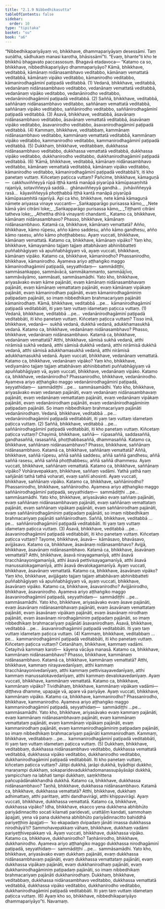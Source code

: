 ```yaml
---
title: "2.1.9 Nibbedhikasutta"
tableOfContents: false
sidebar:
  order: 10
type: "tipitaka"
basket: "su"
book: "a6"
---
```



<DynamicBreadcrumb />

<Division number="63" book="a6">

<Paragraph number="555" book="a6">
“Nibbedhikapariyāyaṃ vo, bhikkhave, dhammapariyāyaṃ desessāmi. Taṃ suṇātha, sādhukaṃ manasi karotha, bhāsissāmī”ti. “Evaṃ, bhante”ti kho te bhikkhū bhagavato paccassosuṃ. Bhagavā etadavoca—
</Paragraph>

<Paragraph number="556" book="a6">
“Katamo ca so, bhikkhave, nibbedhikapariyāyo dhammapariyāyo? Kāmā, bhikkhave, veditabbā, kāmānaṃ nidānasambhavo veditabbo, kāmānaṃ vemattatā veditabbā, kāmānaṃ vipāko veditabbo, kāmanirodho veditabbo, kāmanirodhagāminī paṭipadā veditabbā. (1)
</Paragraph>

<Paragraph number="557" book="a6">
Vedanā, bhikkhave, veditabbā, vedanānaṃ nidānasambhavo veditabbo, vedanānaṃ vemattatā veditabbā, vedanānaṃ vipāko veditabbo, vedanānirodho veditabbo, vedanānirodhagāminī paṭipadā veditabbā. (2)
</Paragraph>

<Paragraph number="558" book="a6">
Saññā, bhikkhave, veditabbā, saññānaṃ nidānasambhavo veditabbo, saññānaṃ vemattatā veditabbā, saññānaṃ vipāko veditabbo, saññānirodho veditabbo, saññānirodhagāminī paṭipadā veditabbā. (3)
</Paragraph>

<Paragraph number="559" book="a6">
Āsavā, bhikkhave, veditabbā, āsavānaṃ nidānasambhavo veditabbo, āsavānaṃ vemattatā veditabbā, āsavānaṃ vipāko veditabbo, āsavanirodho veditabbo, āsavanirodhagāminī paṭipadā veditabbā. (4)
</Paragraph>

<Paragraph number="560" book="a6">
Kammaṃ, bhikkhave, veditabbaṃ, kammānaṃ nidānasambhavo veditabbo, kammānaṃ vemattatā veditabbā, kammānaṃ vipāko veditabbo, kammanirodho veditabbo, kammanirodhagāminī paṭipadā veditabbā. (5)
</Paragraph>

<Paragraph number="561" book="a6">
Dukkhaṃ, bhikkhave, veditabbaṃ, dukkhassa nidānasambhavo veditabbo, dukkhassa vemattatā veditabbā, dukkhassa vipāko veditabbo, dukkhanirodho veditabbo, dukkhanirodhagāminī paṭipadā veditabbā. (6)
</Paragraph>

<Paragraph number="562" book="a6">
‘Kāmā, bhikkhave, veditabbā, kāmānaṃ nidānasambhavo veditabbo, kāmānaṃ vemattatā veditabbā, kāmānaṃ vipāko veditabbo, kāmanirodho veditabbo, kāmanirodhagāminī paṭipadā veditabbā’ti, iti kho panetaṃ vuttaṃ. Kiñcetaṃ paṭicca vuttaṃ? Pañcime, bhikkhave, kāmaguṇā—  cakkhuviññeyyā rūpā iṭṭhā kantā manāpā piyarūpā kāmūpasaṃhitā rajanīyā, sotaviññeyyā saddā…  ghānaviññeyyā gandhā…  jivhāviññeyyā rasā…  kāyaviññeyyā phoṭṭhabbā iṭṭhā kantā manāpā piyarūpā kāmūpasaṃhitā rajanīyā. Api ca kho, bhikkhave, nete kāmā kāmaguṇā nāmete ariyassa vinaye vuccanti—
</Paragraph>

<Paragraph number="563" type="verses" book="a6">
_Saṅkapparāgo purisassa kāmo,_  
_Nete kāmā yāni citrāni loke;_  
_Saṅkapparāgo purisassa kāmo,_  
_Tiṭṭhanti citrāni tatheva loke;_  
_Athettha dhīrā vinayanti chandanti._  

</Paragraph>

<Paragraph number="564" book="a6">
Katamo ca, bhikkhave, kāmānaṃ nidānasambhavo? Phasso, bhikkhave, kāmānaṃ nidānasambhavo.
</Paragraph>

<Paragraph number="565" book="a6">
Katamā ca, bhikkhave, kāmānaṃ vemattatā? Añño, bhikkhave, kāmo rūpesu, añño kāmo saddesu, añño kāmo gandhesu, añño kāmo rasesu, añño kāmo phoṭṭhabbesu. Ayaṃ vuccati, bhikkhave, kāmānaṃ vemattatā.
</Paragraph>

<Paragraph number="566" book="a6">
Katamo ca, bhikkhave, kāmānaṃ vipāko? Yaṃ kho, bhikkhave, kāmayamāno tajjaṃ tajjaṃ attabhāvaṃ abhinibbatteti puññabhāgiyaṃ vā apuññabhāgiyaṃ vā, ayaṃ vuccati, bhikkhave, kāmānaṃ vipāko.
</Paragraph>

<Paragraph number="567" book="a6">
Katamo ca, bhikkhave, kāmanirodho? Phassanirodho, bhikkhave, kāmanirodho. Ayameva ariyo aṭṭhaṅgiko maggo kāmanirodhagāminī paṭipadā, seyyathidaṃ—  sammādiṭṭhi, sammāsaṅkappo, sammāvācā, sammākammanto, sammāājīvo, sammāvāyāmo, sammāsati, sammāsamādhi.
</Paragraph>

<Paragraph number="568" book="a6">
Yato kho, bhikkhave, ariyasāvako evaṃ kāme pajānāti, evaṃ kāmānaṃ nidānasambhavaṃ pajānāti, evaṃ kāmānaṃ vemattataṃ pajānāti, evaṃ kāmānaṃ vipākaṃ pajānāti, evaṃ kāmanirodhaṃ pajānāti, evaṃ kāmanirodhagāminiṃ paṭipadaṃ pajānāti, so imaṃ nibbedhikaṃ brahmacariyaṃ pajānāti kāmanirodhaṃ. Kāmā, bhikkhave, veditabbā …pe…  kāmanirodhagāminī paṭipadā veditabbāti, iti yaṃ taṃ vuttaṃ idametaṃ paṭicca vuttaṃ. (1)
</Paragraph>

<Paragraph number="569" book="a6">
Vedanā, bhikkhave, veditabbā …pe…  vedanānirodhagāminī paṭipadā veditabbāti, iti kho panetaṃ vuttaṃ. Kiñcetaṃ paṭicca vuttaṃ? Tisso imā, bhikkhave, vedanā—  sukhā vedanā, dukkhā vedanā, adukkhamasukhā vedanā.
</Paragraph>

<Paragraph number="570" book="a6">
Katamo ca, bhikkhave, vedanānaṃ nidānasambhavo? Phasso, bhikkhave, vedanānaṃ nidānasambhavo.
</Paragraph>

<Paragraph number="571" book="a6">
Katamā ca, bhikkhave, vedanānaṃ vemattatā? Atthi, bhikkhave, sāmisā sukhā vedanā, atthi nirāmisā sukhā vedanā, atthi sāmisā dukkhā vedanā, atthi nirāmisā dukkhā vedanā, atthi sāmisā adukkhamasukhā vedanā, atthi nirāmisā adukkhamasukhā vedanā. Ayaṃ vuccati, bhikkhave, vedanānaṃ vemattatā.
</Paragraph>

<Paragraph number="572" book="a6">
Katamo ca, bhikkhave, vedanānaṃ vipāko? Yaṃ kho, bhikkhave, vediyamāno tajjaṃ tajjaṃ attabhāvaṃ abhinibbatteti puññabhāgiyaṃ vā apuññabhāgiyaṃ vā, ayaṃ vuccati, bhikkhave, vedanānaṃ vipāko.
</Paragraph>

<Paragraph number="573" book="a6">
Katamo ca, bhikkhave, vedanānirodho? Phassanirodho, bhikkhave, vedanānirodho. Ayameva ariyo aṭṭhaṅgiko maggo vedanānirodhagāminī paṭipadā, seyyathidaṃ—  sammādiṭṭhi …pe…  sammāsamādhi.
</Paragraph>

<Paragraph number="574" book="a6">
Yato kho, bhikkhave, ariyasāvako evaṃ vedanaṃ pajānāti, evaṃ vedanānaṃ nidānasambhavaṃ pajānāti, evaṃ vedanānaṃ vemattataṃ pajānāti, evaṃ vedanānaṃ vipākaṃ pajānāti, evaṃ vedanānirodhaṃ pajānāti, evaṃ vedanānirodhagāminiṃ paṭipadaṃ pajānāti. So imaṃ nibbedhikaṃ brahmacariyaṃ pajānāti vedanānirodhaṃ. Vedanā, bhikkhave, veditabbā …pe…  vedanānirodhagāminī paṭipadā veditabbāti, iti yaṃ taṃ vuttaṃ idametaṃ paṭicca vuttaṃ. (2)
</Paragraph>

<Paragraph number="575" book="a6">
Saññā, bhikkhave, veditabbā …pe…  saññānirodhagāminī paṭipadā veditabbāti, iti kho panetaṃ vuttaṃ. Kiñcetaṃ paṭicca vuttaṃ? Chayimā, bhikkhave, saññā—  rūpasaññā, saddasaññā, gandhasaññā, rasasaññā, phoṭṭhabbasaññā, dhammasaññā.
</Paragraph>

<Paragraph number="576" book="a6">
Katamo ca, bhikkhave, saññānaṃ nidānasambhavo? Phasso, bhikkhave, saññānaṃ nidānasambhavo.
</Paragraph>

<Paragraph number="577" book="a6">
Katamā ca, bhikkhave, saññānaṃ vemattatā? Aññā, bhikkhave, saññā rūpesu, aññā saññā saddesu, aññā saññā gandhesu, aññā saññā rasesu, aññā saññā phoṭṭhabbesu, aññā saññā dhammesu. Ayaṃ vuccati, bhikkhave, saññānaṃ vemattatā.
</Paragraph>

<Paragraph number="578" book="a6">
Katamo ca, bhikkhave, saññānaṃ vipāko? Vohāravepakkaṃ, bhikkhave, saññaṃ vadāmi. Yathā yathā naṃ sañjānāti tathā tathā voharati, evaṃ saññī ahosinti. Ayaṃ vuccati, bhikkhave, saññānaṃ vipāko.
</Paragraph>

<Paragraph number="579" book="a6">
Katamo ca, bhikkhave, saññānirodho? Phassanirodho, bhikkhave, saññānirodho. Ayameva ariyo aṭṭhaṅgiko maggo saññānirodhagāminī paṭipadā, seyyathidaṃ—  sammādiṭṭhi …pe…  sammāsamādhi.
</Paragraph>

<Paragraph number="580" book="a6">
Yato kho, bhikkhave, ariyasāvako evaṃ saññaṃ pajānāti, evaṃ saññānaṃ nidānasambhavaṃ pajānāti, evaṃ saññānaṃ vemattataṃ pajānāti, evaṃ saññānaṃ vipākaṃ pajānāti, evaṃ saññānirodhaṃ pajānāti, evaṃ saññānirodhagāminiṃ paṭipadaṃ pajānāti, so imaṃ nibbedhikaṃ brahmacariyaṃ pajānāti saññānirodhaṃ. Saññā, bhikkhave, veditabbā …pe…  saññānirodhagāminī paṭipadā veditabbāti. Iti yaṃ taṃ vuttaṃ idametaṃ paṭicca vuttaṃ. (3)
</Paragraph>

<Paragraph number="581" book="a6">
Āsavā, bhikkhave, veditabbā …pe…  āsavanirodhagāminī paṭipadā veditabbāti, iti kho panetaṃ vuttaṃ. Kiñcetaṃ paṭicca vuttaṃ? Tayome, bhikkhave, āsavā—  kāmāsavo, bhavāsavo, avijjāsavo.
</Paragraph>

<Paragraph number="582" book="a6">
Katamo ca, bhikkhave, āsavānaṃ nidānasambhavo? Avijjā, bhikkhave, āsavānaṃ nidānasambhavo.
</Paragraph>

<Paragraph number="583" book="a6">
Katamā ca, bhikkhave, āsavānaṃ vemattatā? Atthi, bhikkhave, āsavā nirayagamanīyā, atthi āsavā tiracchānayonigamanīyā, atthi āsavā pettivisayagamanīyā, atthi āsavā manussalokagamanīyā, atthi āsavā devalokagamanīyā. Ayaṃ vuccati, bhikkhave, āsavānaṃ vemattatā.
</Paragraph>

<Paragraph number="584" book="a6">
Katamo ca, bhikkhave, āsavānaṃ vipāko? Yaṃ kho, bhikkhave, avijjāgato tajjaṃ tajjaṃ attabhāvaṃ abhinibbatteti puññabhāgiyaṃ vā apuññabhāgiyaṃ vā, ayaṃ vuccati, bhikkhave, āsavānaṃ vipāko.
</Paragraph>

<Paragraph number="585" book="a6">
Katamo ca, bhikkhave, āsavanirodho? Avijjānirodho, bhikkhave, āsavanirodho. Ayameva ariyo aṭṭhaṅgiko maggo āsavanirodhagāminī paṭipadā, seyyathidaṃ—  sammādiṭṭhi …pe…  sammāsamādhi.
</Paragraph>

<Paragraph number="586" book="a6">
Yato kho, bhikkhave, ariyasāvako evaṃ āsave pajānāti, evaṃ āsavānaṃ nidānasambhavaṃ pajānāti, evaṃ āsavānaṃ vemattataṃ pajānāti, evaṃ āsavānaṃ vipākaṃ pajānāti, evaṃ āsavānaṃ nirodhaṃ pajānāti, evaṃ āsavānaṃ nirodhagāminiṃ paṭipadaṃ pajānāti, so imaṃ nibbedhikaṃ brahmacariyaṃ pajānāti āsavanirodhaṃ. Āsavā, bhikkhave, veditabbā …pe…  āsavanirodhagāminī paṭipadā veditabbāti. Iti yaṃ taṃ vuttaṃ idametaṃ paṭicca vuttaṃ. (4)
</Paragraph>

<Paragraph number="587" book="a6">
Kammaṃ, bhikkhave, veditabbaṃ …pe…  kammanirodhagāminī paṭipadā veditabbāti, iti kho panetaṃ vuttaṃ. Kiñcetaṃ paṭicca vuttaṃ? Cetanāhaṃ, bhikkhave, kammaṃ vadāmi. Cetayitvā kammaṃ karoti—  kāyena vācāya manasā.
</Paragraph>

<Paragraph number="588" book="a6">
Katamo ca, bhikkhave, kammānaṃ nidānasambhavo? Phasso, bhikkhave, kammānaṃ nidānasambhavo.
</Paragraph>

<Paragraph number="589" book="a6">
Katamā ca, bhikkhave, kammānaṃ vemattatā? Atthi, bhikkhave, kammaṃ nirayavedanīyaṃ, atthi kammaṃ tiracchānayonivedanīyaṃ, atthi kammaṃ pettivisayavedanīyaṃ, atthi kammaṃ manussalokavedanīyaṃ, atthi kammaṃ devalokavedanīyaṃ. Ayaṃ vuccati, bhikkhave, kammānaṃ vemattatā.
</Paragraph>

<Paragraph number="590" book="a6">
Katamo ca, bhikkhave, kammānaṃ vipāko? Tividhāhaṃ, bhikkhave, kammānaṃ vipākaṃ vadāmi—  diṭṭheva dhamme, upapajje vā, apare vā pariyāye. Ayaṃ vuccati, bhikkhave, kammānaṃ vipāko.
</Paragraph>

<Paragraph number="591" book="a6">
Katamo ca, bhikkhave, kammanirodho? Phassanirodho, bhikkhave, kammanirodho. Ayameva ariyo aṭṭhaṅgiko maggo kammanirodhagāminī paṭipadā, seyyathidaṃ—  sammādiṭṭhi …pe…  sammāsamādhi.
</Paragraph>

<Paragraph number="592" book="a6">
Yato kho, bhikkhave, ariyasāvako evaṃ kammaṃ pajānāti, evaṃ kammānaṃ nidānasambhavaṃ pajānāti, evaṃ kammānaṃ vemattataṃ pajānāti, evaṃ kammānaṃ vipākaṃ pajānāti, evaṃ kammanirodhaṃ pajānāti, evaṃ kammanirodhagāminiṃ paṭipadaṃ pajānāti, so imaṃ nibbedhikaṃ brahmacariyaṃ pajānāti kammanirodhaṃ. Kammaṃ, bhikkhave, veditabbaṃ …pe…  kammanirodhagāminī paṭipadā veditabbāti, iti yaṃ taṃ vuttaṃ idametaṃ paṭicca vuttaṃ. (5)
</Paragraph>

<Paragraph number="593" book="a6">
Dukkhaṃ, bhikkhave, veditabbaṃ, dukkhassa nidānasambhavo veditabbo, dukkhassa vemattatā veditabbā, dukkhassa vipāko veditabbo, dukkhanirodho veditabbo, dukkhanirodhagāminī paṭipadā veditabbāti. Iti kho panetaṃ vuttaṃ, kiñcetaṃ paṭicca vuttaṃ? Jātipi dukkhā, jarāpi dukkhā, byādhipi dukkho, maraṇampi dukkhaṃ, sokaparidevadukkhadomanassupāyāsāpi dukkhā, yampicchaṃ na labhati tampi dukkhaṃ, saṃkhittena pañcupādānakkhandhā dukkhā.
</Paragraph>

<Paragraph number="594" book="a6">
Katamo ca, bhikkhave, dukkhassa nidānasambhavo? Taṇhā, bhikkhave, dukkhassa nidānasambhavo.
</Paragraph>

<Paragraph number="595" book="a6">
Katamā ca, bhikkhave, dukkhassa vemattatā? Atthi, bhikkhave, dukkhaṃ adhimattaṃ, atthi parittaṃ, atthi dandhavirāgi, atthi khippavirāgi. Ayaṃ vuccati, bhikkhave, dukkhassa vemattatā.
</Paragraph>

<Paragraph number="596" book="a6">
Katamo ca, bhikkhave, dukkhassa vipāko? Idha, bhikkhave, ekacco yena dukkhena abhibhūto pariyādinnacitto socati kilamati paridevati, urattāḷiṃ kandati, sammohaṃ āpajjati, yena vā pana dukkhena abhibhūto pariyādinnacitto bahiddhā pariyeṭṭhiṃ āpajjati—  ‘ko ekapadaṃ dvipadaṃ jānāti imassa dukkhassa nirodhāyā’ti? Sammohavepakkaṃ vāhaṃ, bhikkhave, dukkhaṃ vadāmi pariyeṭṭhivepakkaṃ vā. Ayaṃ vuccati, bhikkhave, dukkhassa vipāko.
</Paragraph>

<Paragraph number="597" book="a6">
Katamo ca, bhikkhave, dukkhanirodho? Taṇhānirodho, bhikkhave, dukkhanirodho. Ayameva ariyo aṭṭhaṅgiko maggo dukkhassa nirodhagāminī paṭipadā, seyyathidaṃ—  sammādiṭṭhi …pe…  sammāsamādhi.
</Paragraph>

<Paragraph number="598" book="a6">
Yato kho, bhikkhave, ariyasāvako evaṃ dukkhaṃ pajānāti, evaṃ dukkhassa nidānasambhavaṃ pajānāti, evaṃ dukkhassa vemattataṃ pajānāti, evaṃ dukkhassa vipākaṃ pajānāti, evaṃ dukkhanirodhaṃ pajānāti, evaṃ dukkhanirodhagāminiṃ paṭipadaṃ pajānāti, so imaṃ nibbedhikaṃ brahmacariyaṃ pajānāti dukkhanirodhaṃ. Dukkhaṃ, bhikkhave, veditabbaṃ, dukkhassa nidānasambhavo veditabbo, dukkhassa vemattatā veditabbā, dukkhassa vipāko veditabbo, dukkhanirodho veditabbo, dukkhanirodhagāminī paṭipadā veditabbāti. Iti yaṃ taṃ vuttaṃ idametaṃ paṭicca vuttaṃ. (6)
</Paragraph>

<Paragraph number="599" book="a6">
Ayaṃ kho so, bhikkhave, nibbedhikapariyāyo dhammapariyāyo”ti.

</Paragraph>
</Division>

<Paragraph number="600" type="center" book="a6">
Navamaṃ.
</Paragraph>